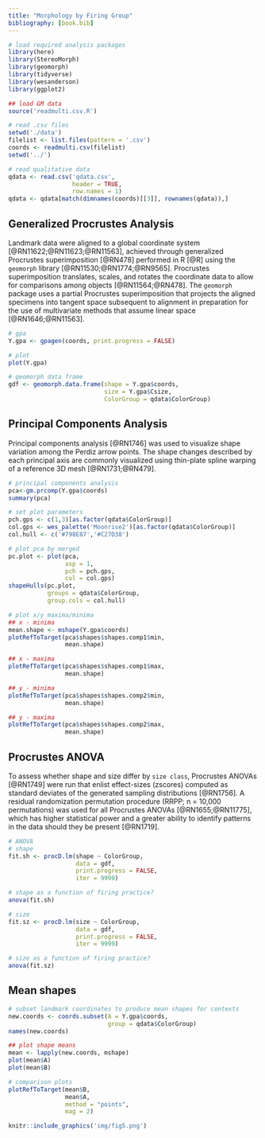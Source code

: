 ```yaml
---
title: "Morphology by Firing Group"
bibliography: [book.bib]
---
```


```r
# load required analysis packages
library(here)
library(StereoMorph)
library(geomorph)
library(tidyverse)
library(wesanderson)
library(ggplot2)

## load GM data
source('readmulti.csv.R')

# read .csv files
setwd('./data')
filelist <- list.files(pattern = '.csv')
coords <- readmulti.csv(filelist)
setwd('../')

# read qualitative data
qdata <- read.csv('qdata.csv', 
                  header = TRUE, 
                  row.names = 1)
qdata <- qdata[match(dimnames(coords)[[3]], rownames(qdata)),]
```

## Generalized Procrustes Analysis

Landmark data were aligned to a global coordinate system [@RN11622;@RN11623;@RN11563], achieved through generalized Procrustes superimposition [@RN478] performed in R [@R] using the `geomorph` library [@RN11530;@RN1774;@RN9565]. Procrustes superimposition translates, scales, and rotates the coordinate data to allow for comparisons among objects [@RN11564;@RN478]. The `geomorph` package uses a partial Procrustes superimposition that projects the aligned specimens into tangent space subsequent to alignment in preparation for the use of multivariate methods that assume linear space [@RN1646;@RN11563]. 

```r
# gpa
Y.gpa <- gpagen(coords, print.progress = FALSE)

# plot
plot(Y.gpa)

# geomorph data frame
gdf <- geomorph.data.frame(shape = Y.gpa$coords, 
                           size = Y.gpa$Csize,
                           ColorGroup = qdata$ColorGroup)
```

## Principal Components Analysis

Principal components analysis [@RN1746] was used to visualize shape variation among the Perdiz arrow points. The shape changes described by each principal axis are commonly visualized using thin-plate spline warping of a reference 3D mesh [@RN1731;@RN479].

```r
# principal components analysis
pca<-gm.prcomp(Y.gpa$coords)
summary(pca)

# set plot parameters
pch.gps <- c(1,3)[as.factor(qdata$ColorGroup)]
col.gps <- wes_palette('Moonrise2')[as.factor(qdata$ColorGroup)]
col.hull <- c('#798E87','#C27D38')

# plot pca by merged
pc.plot <- plot(pca, 
                asp = 1,
                pch = pch.gps,
                col = col.gps)
shapeHulls(pc.plot, 
           groups = qdata$ColorGroup,
           group.cols = col.hull)

# plot x/y maxima/minima
## x - minima
mean.shape <- mshape(Y.gpa$coords)
plotRefToTarget(pca$shapes$shapes.comp1$min, 
                mean.shape)

## x - maxima
plotRefToTarget(pca$shapes$shapes.comp1$max, 
                mean.shape)

## y - minima
plotRefToTarget(pca$shapes$shapes.comp2$min, 
                mean.shape)

## y - maxima
plotRefToTarget(pca$shapes$shapes.comp2$max, 
                mean.shape)
```

## Procrustes ANOVA

To assess whether shape and size differ by `size class`, Procrustes ANOVAs [@RN1749] were run that enlist effect-sizes (zscores) computed as standard deviates of the generated sampling distributions [@RN1756]. A residual randomization permutation procedure (RRPP; n = 10,000 permutations) was used for all Procrustes ANOVAs [@RN1655;@RN11775], which has higher statistical power and a greater ability to identify patterns in the data should they be present [@RN1719].

```r
# ANOVA
# shape
fit.sh <- procD.lm(shape ~ ColorGroup,
                   data = gdf,
                   print.progress = FALSE,
                   iter = 9999)

# shape as a function of firing practice?
anova(fit.sh)

# size
fit.sz <- procD.lm(size ~ ColorGroup,
                   data = gdf,
                   print.progress = FALSE,
                   iter = 9999)

# size as a function of firing practice?
anova(fit.sz)
```

## Mean shapes

```r
# subset landmark coordinates to produce mean shapes for contexts
new.coords <- coords.subset(A = Y.gpa$coords,
                            group = qdata$ColorGroup)
names(new.coords)

## plot shape means
mean <- lapply(new.coords, mshape)
plot(mean$A)
plot(mean$B)

# comparison plots
plotRefToTarget(mean$B,
                mean$A, 
                method = "points",
                mag = 2)

knitr::include_graphics('img/fig5.png')
```

